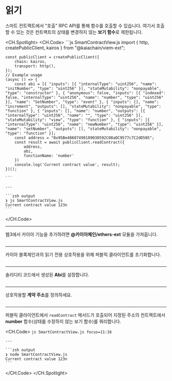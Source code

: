 # 읽기


<Editor module="/src/pages/viem-ext/smart-contract/smartContractView.tsx" route={RoutePath.ViemExt_SmartContract_View} />

스마트 컨트랙트에서 "호출" RPC API를 통해 함수를 호출할 수 있습니다. 여기서 호출할 수 있는 것은 컨트랙트의 상태를 변경하지 않는 **보기 함수**로 제한됩니다.

<CH.Spotlight>
  <CH.Code>
    ```js SmartContractView.js
    import { http, createPublicClient, kairos } from "@kaiachain/viem-ext";

    const publicClient = createPublicClient({
        chain: kairos,
        transport: http(),
    });
    // Example usage
    (async () => {
        const abi = [{ "inputs": [{ "internalType": "uint256", "name": "initNumber", "type": "uint256" }], "stateMutability": "nonpayable", "type": "constructor" }, { "anonymous": false, "inputs": [{ "indexed": false, "internalType": "uint256", "name": "number", "type": "uint256" }], "name": "SetNumber", "type": "event" }, { "inputs": [], "name": "increment", "outputs": [], "stateMutability": "nonpayable", "type": "function" }, { "inputs": [], "name": "number", "outputs": [{ "internalType": "uint256", "name": "", "type": "uint256" }], "stateMutability": "view", "type": "function" }, { "inputs": [{ "internalType": "uint256", "name": "newNumber", "type": "uint256" }], "name": "setNumber", "outputs": [], "stateMutability": "nonpayable", "type": "function" }];
        const address = "0x95Be48607498109030592C08aDC9577c7C2dD505";
        const result = await publicClient.readContract({
            address,
            abi,
            functionName: 'number'
        })
        console.log('Current contract value', result);
    })();

    ```

    ---

    ```zsh output
    ❯ js SmartContractView.js
    Current contract value 123n
    ```
  </CH.Code>

  ---

  웹3에서 카이아 기능을 추가하려면 **@카이아체인/ethers-ext** 모듈을 가져옵니다.

  ```js SmartContractView.js focus=1
  ```

  ---

  카이아 블록체인과의 읽기 전용 상호작용을 위해 퍼블릭 클라이언트를 초기화합니다.

  ```js SmartContractView.js focus=3:6
  ```

  ---

  솔리디티 코드에서 생성된 **Abi**를 설정합니다.

  ```js SmartContractView.js focus=9
  ```

  ---

  상호작용할 **계약 주소**를 정의하세요.

  ```js SmartContractView.js focus=10
  ```

  ---

  퍼블릭 클라이언트에서 `readContract` 메서드가 호출되어 지정된 주소의 컨트랙트에서 **number** 함수(상태를 수정하지 않는 보기 함수)를 쿼리합니다.

  <CH.Code>
    ```js SmartContractView.js focus=11:16
    ```

    ---

    ```zsh output
    ❯ node SmartContractView.js
    Current contract value 123n
    ```
  </CH.Code>
</CH.Spotlight>
